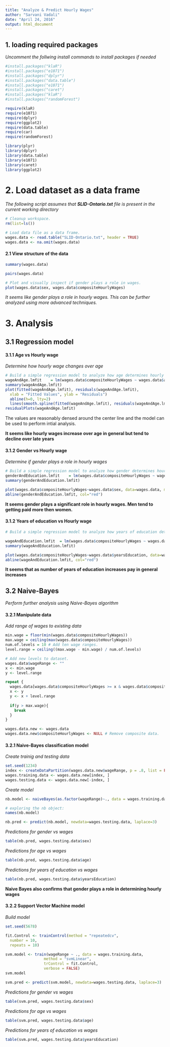 ```yaml
---
title: "Analyze & Predict Hourly Wages"
author: "Sarvani Vadali"
date: "April 24, 2016"
output: html_document
---
```


1. loading required packages
---
*Uncomment the follwing install commands to install packages if needed*
```r
#install.packages("klaR")
#install.packages("e1071")
#install.packages("dplyr")
#install.packages("data.table")
#install.packages("e1071")
#install.packages("caret")
#install.packages("klaR")
#install.packages("randomForest")

require(klaR)
require(e1071)
require(dplyr)
require(ggplot2)
require(data.table)
require(car)
require(randomForest)

library(plyr)
library(dplyr)
library(data.table)
library(e1071)
library(caret)
library(ggplot2)
```

# 2. Load dataset as a data frame
*The following script assumes that **SLID-Ontario.txt** file is present in the current working directory*

```r
# Cleanup workspace.
rm(list=ls())

# Load data file as a data frame.
wages.data <- read.table("SLID-Ontario.txt", header = TRUE)
wages.data <- na.omit(wages.data)
```
#### 2.1 View structure of the data

```r
summary(wages.data)

pairs(wages.data)

# Plot and visually inspect if gender plays a role in wages.
plot(wages.data$sex, wages.data$compositeHourlyWages)
```


*It seems like gender plays a role in hourly wages. This can be further analyzed using more advanced techniques.*

# 3. Analysis
## 3.1 Regression model

#### 3.1.1 Age vs Hourly wage
*Determine how hourly wage changes over age*

```r

# Build a simple regression model to analyze how age determines hourly wage.
wageAndAge.lmfit	= lm(wages.data$compositeHourlyWages ~ wages.data$age)
summary(wageAndAge.lmfit)
plot(fitted(wageAndAge.lmfit), residuals(wageAndAge.lmfit),
  xlab = "Fitted Values", ylab = "Residuals")
  abline(h=0, lty=2)
  lines(smooth.spline(fitted(wageAndAge.lmfit), residuals(wageAndAge.lmfit)))
residualPlots(wageAndAge.lmfit)
```

The values are reasonably densed around the center line and the model can be used to perform intial analysis.

**It seems like hourly wages increase over age in general but tend to decline over late years**

#### 3.1.2 Gender vs Hourly wage

*Determine if gender plays a role in hourly wages*

```r
# Build a simple regression model to analyze how gender determines hourly wage.
genderAndEducation.lmfit	= lm(wages.data$compositeHourlyWages ~ wages.data$sex, data = wages.data)
summary(genderAndEducation.lmfit)

plot(wages.data$compositeHourlyWages~wages.data$sex, data=wages.data, main="Gender vs Hourly wage", xlab = "Gender", ylab = "Hourly wage")
abline(genderAndEducation.lmfit, col="red")
```

**It seems gender plays a significant role in hourly wages. Men tend to getting paid more then women.**

#### 3.1.2 Years of education vs Hourly wage

```r
# Build a simple regression model to analyze how years of education determines hourly wage.

wageAndEducation.lmfit	= lm(wages.data$compositeHourlyWages ~ wages.data$yearsEducation, data = wages.data)
summary(wageAndEducation.lmfit)

plot(wages.data$compositeHourlyWages~wages.data$yearsEducation, data=wages.data, main="Education vs Hourly wage", xlab = "Education", ylab = "Hourly wage")
abline(wageAndEducation.lmfit, col="red")

```

**It seems that as number of years of education increases pay in general increases**

## 3.2 Naive-Bayes 
*Perform further analysis using Naive-Bayes algorithm*

#### 3.2.1 Manipulate data

*Add range of wages to existing data*

```r
min.wage = floor(min(wages.data$compositeHourlyWages))
max.wage = ceiling(max(wages.data$compositeHourlyWages))
num.of.levels = 10 # Add ten wage ranges.
level.range = ceiling((max.wage - min.wage) / num.of.levels)

# Add new levels to dataset.
wages.data$wageRange <- ""
x <- min.wage
y <- level.range

repeat {
  wages.data[wages.data$compositeHourlyWages >= x & wages.data$compositeHourlyWages < y ,]$wageRange = paste(x,"To",y)
  x <- y
  y <- x + level.range
  
  if(y > max.wage){
    break
  }
}

wages.data.new <- wages.data
wages.data.new$compositeHourlyWages <- NULL # Remove composite data.

```

#### 3.2.1 Naive-Bayes classification model

*Create trainig and testing data*

```r
set.seed(1234)
index <- createDataPartition(wages.data.new$wageRange, p = .8, list = FALSE)
wages.training.data <- wages.data.new[index, ]
wages.testing.data <- wages.data.new[-index, ]
```

*Create model*

```r
nb.model <- naiveBayes(as.factor(wageRange)~., data = wages.training.data)

# exploring the nb object:
names(nb.model)

nb.pred <- predict(nb.model, newdata=wages.testing.data, laplace=3)
```

*Predictions for gender vs wages*

```r
table(nb.pred, wages.testing.data$sex)
```

*Predictions for age vs wages*

```r
table(nb.pred, wages.testing.data$age)
```

*Predictions for years of education vs wages*

```r
table(nb.pred, wages.testing.data$yearsEducation)
```

**Naive Bayes also confirms that gender plays a role in determining hourly wages**

#### 3.2.2 Support Vector Machine model

*Build model*

```r
set.seed(5678)

fit.Control <- trainControl(method = "repeatedcv",
  number = 10,
  repeats = 10)

svm.model <- train(wageRange ~ ., data = wages.training.data,
                 method = "svmLinear",
                 trControl = fit.Control,
                 verbose = FALSE)
svm.model

svm.pred <- predict(svm.model, newdata=wages.testing.data, laplace=3)
```

*Predictions for gender vs wages*

```r
table(svm.pred, wages.testing.data$sex)
```

*Predictions for age vs wages*

```r
table(svm.pred, wages.testing.data$age)
```

*Predictions for years of education vs wages*

```r
table(svm.pred, wages.testing.data$yearsEducation)
```